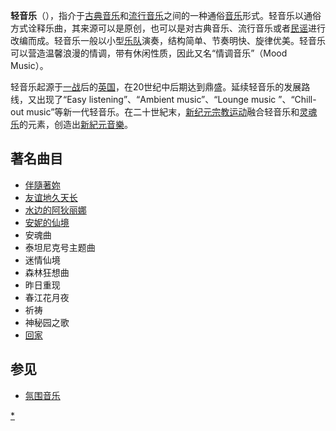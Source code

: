 {{unreferenced|time=2013-07-16T22:35:30+00:00}}
'''轻音乐'''（{{lang-en|Parlour music}}），指介于[[古典音乐|古典音乐]]和[[流行音乐|流行音乐]]之间的一种通俗[[音乐|音乐]]形式。轻音乐以通俗方式诠释乐曲，其来源可以是原创，也可以是对古典音乐、流行音乐或者[[民谣|民谣]]进行改编而成。轻音乐一般以小型[[乐队|乐队]]演奏，结构简单、节奏明快、旋律优美。轻音乐可以营造温馨浪漫的情调，带有休闲性质，因此又名“情调音乐”（Mood Music）。

轻音乐起源于[[一战|一战]]后的[[英国|英国]]，在20世纪中后期达到鼎盛。延续轻音乐的发展路线，又出现了“Easy listening”、“Ambient music”、“Lounge music ”、“Chill-out music”等新一代轻音乐。在二十世紀末，[[新纪元运动|新纪元宗教运动]]融合轻音乐和[[灵魂乐|灵魂乐]]的元素，创造出[[新紀元音樂|新紀元音樂]]。

== 著名曲目 ==
*[[伴隨著妳|伴隨著妳]]
*[[友谊地久天长|友谊地久天长]]
*[[水边的阿狄丽娜|水边的阿狄丽娜]]
*[[安妮的仙境|安妮的仙境]]
*安魂曲
*泰坦尼克号主题曲
*迷情仙境
*森林狂想曲
*昨日重现
*春江花月夜
*祈祷
*神秘园之歌
*[[回家|回家]]

==参见==
*[[氛围音乐|氛围音乐]]

[[category:轻音乐|*]]